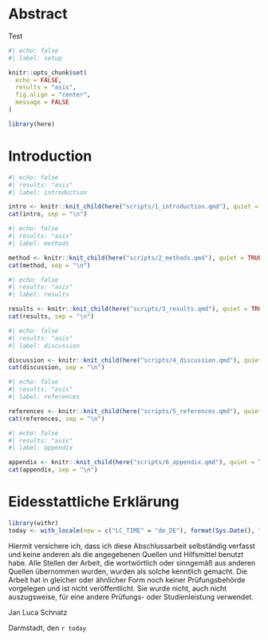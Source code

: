 ```{=tex}
\newpage
\pagenumbering{roman}
\thispagestyle{empty}
\newpage
\mbox{}\thispagestyle{empty}
\newpage
```

# Abstract {.unnumbered}

Test

```{=tex}
\newpage
\begingroup
\setstretch{1.25}
\pagenumbering{arabic}
\tableofcontents
\endgroup
\newpage
```


```r
#| echo: false
#| label: setup

knitr::opts_chunk$set(
  echo = FALSE,
  results = "asis",
  fig.align = "center",
  message = FALSE
)

library(here)

```

# Introduction

```r
#| echo: false
#| results: "asis"
#| label: introduction

intro <- knitr::knit_child(here("scripts/1_introduction.qmd"), quiet = TRUE)
cat(intro, sep = "\n")
```


```r
#| echo: false
#| results: "asis"
#| label: methods

method <- knitr::knit_child(here("scripts/2_methods.qmd"), quiet = TRUE)
cat(method, sep = "\n")
```

```r
#| echo: false
#| results: "asis"
#| label: results

results <- knitr::knit_child(here("scripts/3_results.qmd"), quiet = TRUE)#
cat(results, sep = "\n")
```

```r
#| echo: false
#| results: "asis"
#| label: discussion

discussion <- knitr::knit_child(here("scripts/4_discussion.qmd"), quiet = TRUE)
cat(discussion, sep = "\n")
```

```r
#| echo: false
#| results: "asis"
#| label: references

references <- knitr::knit_child(here("scripts/5_references.qmd"), quiet = TRUE)
cat(references, sep = "\n")
```

```r
#| echo: false
#| results: "asis"
#| label: appendix

appendix <- knitr::knit_child(here("scripts/6_appendix.qmd"), quiet = TRUE)
cat(appendix, sep = "\n")
```

# Eidesstattliche Erklärung {.unlisted .unnumbered}

```r

library(withr)
today <- with_locale(new = c("LC_TIME" = "de_DE"), format(Sys.Date(), "%d. %B %Y"))

```

\thispagestyle{empty}

Hiermit versichere ich, dass ich diese Abschlussarbeit selbständig verfasst und keine anderen als die angegebenen Quellen und Hilfsmittel benutzt habe.
Alle Stellen der Arbeit, die wortwörtlich oder sinngemäß aus anderen Quellen übernommen wurden, wurden als solche kenntlich gemacht.
Die Arbeit hat in gleicher oder ähnlicher Form noch keiner Prüfungsbehörde vorgelegen und ist nicht veröffentlicht.
Sie wurde nicht, auch nicht auszugsweise, für eine andere Prüfungs- oder Studienleistung verwendet.

\vspace*{15mm}
\noindent\makebox[3in]{\hrulefill}

\noindent Jan Luca Schnatz

\noindent Darmstadt, den `r today`